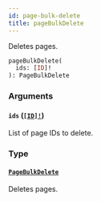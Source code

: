 ```yaml
---
id: page-bulk-delete
title: pageBulkDelete
---
```


Deletes pages.

```graphql
pageBulkDelete(
  ids: [ID]!
): PageBulkDelete

```

### Arguments

#### `ids` ([`[ID]!`](/docs/developer/api-reference/scalars/id))

List of page IDs to delete.

### Type

#### [`PageBulkDelete`](/docs/developer/api-reference/objects/page-bulk-delete)

Deletes pages.
